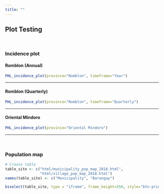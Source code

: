 ```yaml
---
title: ""
---
```


## Plot Testing  

<br>

### Incidence plot {.tabset}

#### Romblon (Annual)

```r
PHL_incidence_plot(province="Romblon", timeframe="Year")
```

***

#### Romblon (Quarterly)

```r
PHL_incidence_plot(province="Romblon", timeframe="Quarterly")
```

***

#### Oriental Mindoro

```r
PHL_incidence_plot(province="Oriental Mindoro")
```

***

<br>

### Population map  
  
```r
# Create table
table_site <- c("html/municipality_pop_map_2018.html",
                "html/village_pop_map_2018.html")
names(table_site) <- c("Municipality", "Barangay")

bsselect(table_site, type = "iframe", frame_height=550, style="btn-primary", show_tick=TRUE, height=0)
```
